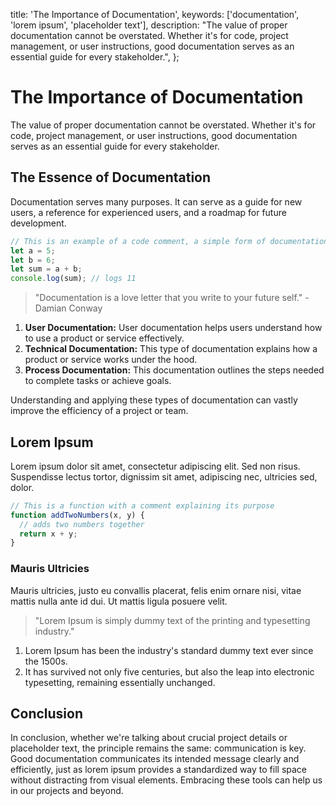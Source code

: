   title: 'The Importance of Documentation',
  keywords: ['documentation', 'lorem ipsum', 'placeholder text'],
  description:
    "The value of proper documentation cannot be overstated. Whether it's for code, project management, or user instructions, good documentation serves as an essential guide for every stakeholder.",
};

# The Importance of Documentation

The value of proper documentation cannot be overstated. Whether it's for code, project management, or user instructions, good documentation serves as an essential guide for every stakeholder.

## The Essence of Documentation

Documentation serves many purposes. It can serve as a guide for new users, a reference for experienced users, and a roadmap for future development.

```javascript
// This is an example of a code comment, a simple form of documentation
let a = 5;
let b = 6;
let sum = a + b;
console.log(sum); // logs 11
```

> "Documentation is a love letter that you write to your future self." - Damian Conway

1. **User Documentation:** User documentation helps users understand how to use a product or service effectively.
2. **Technical Documentation:** This type of documentation explains how a product or service works under the hood.
3. **Process Documentation:** This documentation outlines the steps needed to complete tasks or achieve goals.

Understanding and applying these types of documentation can vastly improve the efficiency of a project or team.

## Lorem Ipsum

Lorem ipsum dolor sit amet, consectetur adipiscing elit. Sed non risus. Suspendisse lectus tortor, dignissim sit amet, adipiscing nec, ultricies sed, dolor.

```javascript
// This is a function with a comment explaining its purpose
function addTwoNumbers(x, y) {
  // adds two numbers together
  return x + y;
}
```

### Mauris Ultricies

Mauris ultricies, justo eu convallis placerat, felis enim ornare nisi, vitae mattis nulla ante id dui. Ut mattis ligula posuere velit.

> "Lorem Ipsum is simply dummy text of the printing and typesetting industry."

1. Lorem Ipsum has been the industry's standard dummy text ever since the 1500s.
2. It has survived not only five centuries, but also the leap into electronic typesetting, remaining essentially unchanged.

## Conclusion

In conclusion, whether we're talking about crucial project details or placeholder text, the principle remains the same: communication is key. Good documentation communicates its intended message clearly and efficiently, just as lorem ipsum provides a standardized way to fill space without distracting from visual elements. Embracing these tools can help us in our projects and beyond.
